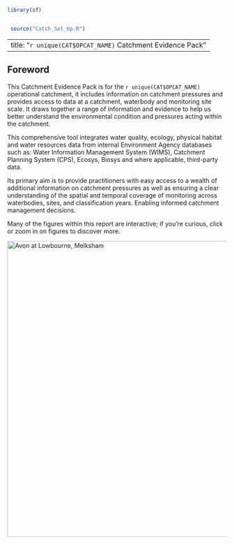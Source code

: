 ```r
library(sf)


 source("Catch_Set_Up.R")
```

---
title: "`r unique(CAT$OPCAT_NAME)` Catchment Evidence Pack"
---

## Foreword

This Catchment Evidence Pack is for the `r unique(CAT$OPCAT_NAME)` operational catchment, it includes information on catchment pressures and provides access to data at a catchment, waterbody and monitoring site scale. It draws together a range of information and evidence to help us better understand the environmental condition and pressures acting within the catchment.

This comprehensive tool integrates water quality, ecology, physical habitat and water resources data from internal Environment Agency databases such as: Water Information Management System (WIMS), Catchment Planning System (CPS), Ecosys, Biosys and where applicable, third-party data.

Its primary aim is to provide practitioners with easy access to a wealth of additional information on catchment pressures as well as ensuring a clear understanding of the spatial and temporal coverage of monitoring across waterbodies, sites, and classification years. Enabling informed catchment management decisions.

::: callout-tip
Many of the figures within this report are interactive; if you're curious, click or zoom in on figures to discover more.
:::

[![Avon at Lowbourne, Melksham](https://eu-assets.simpleview-europe.com/wiltshire2015/imageresizer/?image=%2Fdmsimgs%2F20210905_Day2_MFRF_on_the_river_6__1630455496.jpg&action=ProductDetail){width="678"}](https://www.visitwiltshire.co.uk/whats-on/melksham-food-and-river-festival-p3145633)

